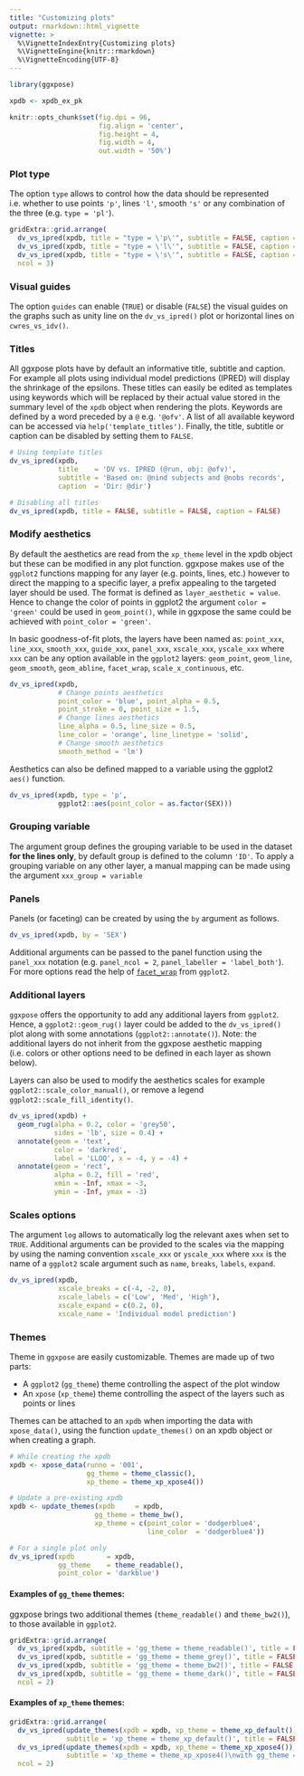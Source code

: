 ```yaml
---
title: "Customizing plots"
output: rmarkdown::html_vignette
vignette: >
  %\VignetteIndexEntry{Customizing plots}
  %\VignetteEngine{knitr::rmarkdown}
  %\VignetteEncoding{UTF-8}
---
```


```r
library(ggxpose)

xpdb <- xpdb_ex_pk

knitr::opts_chunk$set(fig.dpi = 96,
                      fig.align = 'center', 
                      fig.height = 4, 
                      fig.width = 4,
                      out.width = '50%')
```


### Plot type
The option `type` allows to control how the data should be represented i.e. whether to use points `'p'`, lines `'l'`, smooth `'s'` or any combination of the three (e.g. `type = 'pl'`).

```r
gridExtra::grid.arrange(
  dv_vs_ipred(xpdb, title = "type = \'p\'", subtitle = FALSE, caption = FALSE, type = 'p'),
  dv_vs_ipred(xpdb, title = "type = \'l\'", subtitle = FALSE, caption = FALSE, type = 'l'),
  dv_vs_ipred(xpdb, title = "type = \'s\'", subtitle = FALSE, caption = FALSE, type = 's'),
  ncol = 3)
```


### Visual guides
The option `guides` can enable (`TRUE`) or disable (`FALSE`) the visual guides on the graphs such as unity line on the `dv_vs_ipred()` plot or horizontal lines on `cwres_vs_idv()`.


### Titles
All ggxpose plots have by default an informative title, subtitle and caption. For example all plots using individual model predictions (IPRED) will display the shrinkage of the epsilons. These titles can easily be edited as templates using keywords which will be replaced by their actual value stored in the summary level of the `xpdb` object when rendering the plots. Keywords are defined by a word preceded by a `@` e.g. `'@ofv'`. A list of all available keyword can be accessed via `help('template_titles')`. Finally, the title, subtitle or caption can be disabled by setting them to `FALSE`.

```r
# Using template titles
dv_vs_ipred(xpdb,
            title    = 'DV vs. IPRED (@run, obj: @ofv)',
            subtitle = 'Based on: @nind subjects and @nobs records',
            caption  = 'Dir: @dir')

# Disabling all titles
dv_vs_ipred(xpdb, title = FALSE, subtitle = FALSE, caption = FALSE)
```


### Modify aesthetics
By default the aesthetics are read from the `xp_theme` level in the xpdb object but these can be modified in any plot function. ggxpose makes use of the `ggplot2` functions mapping for any layer (e.g. points, lines, etc.) however to direct the mapping to a specific layer, a prefix appealing to the targeted layer should be used. The format is defined as `layer_aesthetic = value`. Hence to change the color of points in ggplot2 the argument `color = 'green'` could be used in `geom_point()`, while in ggxpose the same could be achieved with `point_color = 'green'`.

In basic goodness-of-fit plots, the layers have been named as: `point_xxx`, `line_xxx`, `smooth_xxx`, `guide_xxx`, `panel_xxx`, `xscale_xxx`, `yscale_xxx` where `xxx` can be any option available in the `ggplot2` layers: `geom_point`, `geom_line`, `geom_smooth`, `geom_abline`, `facet_wrap`, `scale_x_continuous`, etc.

```r
dv_vs_ipred(xpdb, 
            # Change points aesthetics
            point_color = 'blue', point_alpha = 0.5, 
            point_stroke = 0, point_size = 1.5, 
            # Change lines aesthetics 
            line_alpha = 0.5, line_size = 0.5, 
            line_color = 'orange', line_linetype = 'solid', 
            # Change smooth aesthetics
            smooth_method = 'lm')
```

Aesthetics can also be defined mapped to a variable using the ggplot2 `aes()` function.
```r
dv_vs_ipred(xpdb, type = 'p',
            ggplot2::aes(point_color = as.factor(SEX))) 
```


### Grouping variable
The argument group defines the grouping variable to be used in the dataset __for the lines only__, by default group is defined to the column `'ID'`. To apply a grouping variable on any other layer, a manual mapping can be made using the argument `xxx_group = variable`


### Panels
Panels (or faceting) can be created by using the `by` argument as follows.

```r
dv_vs_ipred(xpdb, by = 'SEX')
```

Additional arguments can be passed to the panel function using the `panel_xxx` notation (e.g. `panel_ncol = 2`, `panel_labeller = 'label_both'`). For more options read the help of [`facet_wrap`](http://docs.ggplot2.org/current/facet_wrap.html) from `ggplot2`.


### Additional layers
`ggxpose` offers the opportunity to add any additional layers from `ggplot2`. Hence, a `ggplot2::geom_rug()` layer could be added to the `dv_vs_ipred()` plot along with some annotations (`ggplot2::annotate()`). Note: the additional layers do not inherit from the ggxpose aesthetic mapping (i.e. colors or other options need to be defined in each layer as shown below).

Layers can also be used to modify the aesthetics scales for example  `ggplot2::scale_color_manual()`, or remove a legend `ggplot2::scale_fill_identity()`.

```r
dv_vs_ipred(xpdb) +
  geom_rug(alpha = 0.2, color = 'grey50',
           sides = 'lb', size = 0.4) +
  annotate(geom = 'text', 
           color = 'darkred',
           label = 'LLOQ', x = -4, y = -4) +
  annotate(geom = 'rect',
           alpha = 0.2, fill = 'red',
           xmin = -Inf, xmax = -3,
           ymin = -Inf, ymax = -3)
```

### Scales options
The argument `log` allows to automatically log the relevant axes when set to `TRUE`. Additional arguments can be provided to the scales via the mapping by using the naming convention `xscale_xxx` or `yscale_xxx` where `xxx` is the name of a `ggplot2` scale argument such as `name`, `breaks`, `labels`, `expand`.

```r
dv_vs_ipred(xpdb, 
            xscale_breaks = c(-4, -2, 0),
            xscale_labels = c('Low', 'Med', 'High'),
            xscale_expand = c(0.2, 0),
            xscale_name = 'Individual model prediction')
```


### Themes
Theme in `ggxpose` are easily customizable. Themes are made up of two parts:

 - A `ggplot2` (`gg_theme`) theme controlling the aspect of the plot window    
 - An `xpose` (`xp_theme`) theme controlling the aspect of the layers such as points or lines

Themes can be attached to an `xpdb` when importing the data with `xpose_data()`, using the function `update_themes()` on an xpdb object or when creating a graph.

```r
# While creating the xpdb
xpdb <- xpose_data(runno = '001', 
                   gg_theme = theme_classic(), 
                   xp_theme = theme_xp_xpose4())

# Update a pre-existing xpdb
xpdb <- update_themes(xpdb     = xpdb,
                     gg_theme = theme_bw(),
                     xp_theme = c(point_color = 'dodgerblue4',
                                  line_color  = 'dodgerblue4')) 
```
                                 
```r
# For a single plot only
dv_vs_ipred(xpdb        = xpdb, 
            gg_theme    = theme_readable(), 
            point_color = 'darkblue')
```


#### Examples of `gg_theme` themes:

ggxpose brings two additional themes (`theme_readable()` and `theme_bw2()`), to those available in `ggplot2`.

```r
gridExtra::grid.arrange(
  dv_vs_ipred(xpdb, subtitle = 'gg_theme = theme_readable()', title = FALSE, caption = '', gg_theme = theme_readable()),
  dv_vs_ipred(xpdb, subtitle = 'gg_theme = theme_grey()', title = FALSE, caption = '', gg_theme = theme_grey()),
  dv_vs_ipred(xpdb, subtitle = 'gg_theme = theme_bw2()', title = FALSE, caption = FALSE, gg_theme = theme_bw2()),
  dv_vs_ipred(xpdb, subtitle = 'gg_theme = theme_dark()', title = FALSE, caption = FALSE, gg_theme = theme_dark()),
  ncol = 2)
```


#### Examples of `xp_theme` themes:

```r
gridExtra::grid.arrange(
  dv_vs_ipred(update_themes(xpdb = xpdb, xp_theme = theme_xp_default()),
              subtitle = 'xp_theme = theme_xp_default()', title = FALSE, caption = ''),
  dv_vs_ipred(update_themes(xpdb = xpdb, xp_theme = theme_xp_xpose4()),
              subtitle = 'xp_theme = theme_xp_xpose4()\nwith gg_theme = theme_bw2()', title = FALSE, caption = '', gg_theme = theme_bw2()),
  ncol = 2)
```
